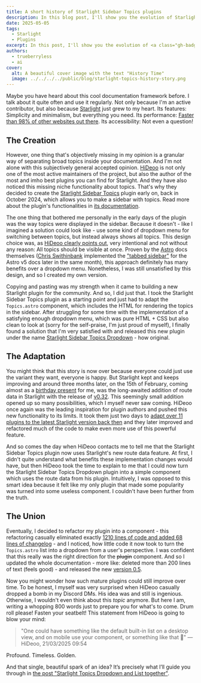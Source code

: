 ```yaml
---
title: A short history of Starlight Sidebar Topics plugins
description: In this blog post, I'll show you the evolution of Starlight plugins with a case study of the Starlight Sidebar Topics plugin.
date: 2025-05-05
tags:
  - Starlight
  - Plugins
excerpt: In this post, I'll show you the evolution of <a class="gh-badge" href="https://github.com/withastro/starlight"><img src="/starlight.png" alt="Starlight" />Starlight</a> plugins with a case study of the [Starlight Sidebar Topics](https://github.com/hideoo/starlight-sidebar-topics) plugin. Be prepared to find out some impressive facts about people and code around Starlight.
authors:
  - trueberryless
  - ai
cover:
  alt: A beautiful cover image with the text "History Time"
  image: ../../../../public/blog/starlight-topics-history-story.png
---
```


Maybe you have heard about this cool documentation framework before. I talk about it quite often and use it regularly. Not only because I'm an active contributor, but also because [Starlight](https://starlight.astro.build) just grew to my heart. Its features: Simplicity and minimalism, but everything you need. Its performance: [Faster than 98% of other websites out there](https://www.websitecarbon.com/website/starlight-astro-build-getting-started/). Its accessibility: Not even a question!

## The Creation

However, one thing that's objectively missing in my opinion is a granular way of separating broad topics inside your documentation. And I'm not alone with this subjectively general accepted opinion. [HiDeoo](https://github.com/HiDeoo) is not only one of the most active maintainers of the project, but also the author of the most and imho best plugins you can find for Starlight. And they have also noticed this missing niche functionality about topics. That's why they decided to create the [Starlight Sidebar Topics](https://github.com/hideoo/starlight-sidebar-topics) plugin early on, back in October 2024, which allows you to make a sidebar with topics. Read more about the plugin's functionalities in [its documentation](https://starlight-sidebar-topics.trueberryless.org/).

The one thing that bothered me personally in the early days of the plugin was the way topics were displayed in the sidebar. Because it doesn't - like I imagined a solution could look like - use some kind of dropdown menu for switching between topics, but instead always shows all topics. This design choice was, as [HiDeoo clearly points out](https://github.com/HiDeoo/starlight-sidebar-topics/issues/2#issuecomment-2410196392), very intentional and not without any reason: All topics should be visible at once. Proven by the [Astro](https://github.com/withastro) docs themselves ([Chris Swithinbank](https://github.com/delucis) implemented the ["tabbed sidebar"](https://github.com/withastro/docs/pull/9890) for the Astro v5 docs later in the same month), this approach definitely has many benefits over a dropdown menu. Nonetheless, I was still unsatisfied by this design, and so I created my own version.

Copying and pasting was my strength when it came to building a new Starlight plugin for the community. And so, I did just that. I took the Starlight Sidebar Topics plugin as a starting point and just had to adapt the `Topics.astro` component, which includes the HTML for rendering the topics in the sidebar. After struggling for some time with the implementation of a satisfying enough dropdown menu, which was pure HTML + CSS but also clean to look at (sorry for the self-praise, I'm just proud of myself), I finally found a solution that I'm very satisfied with and released this new plugin under the name [Starlight Sidebar Topics Dropdown](https://github.com/trueberryless-org/starlight-sidebar-topics-dropdown) - how original.

## The Adaptation

You might think that this story is now over because everyone could just use the variant they want, everyone is happy. But Starlight kept and keeps improving and around three months later, on the 15th of February, coming almost as a [birthday present](/blog/20th-birthday/) for me, was the long-awaited addition of route data in Starlight with the release of [v0.32](https://github.com/withastro/starlight/releases/tag/@astrojs/starlight@0.32.0). This seemingly small addition opened up so many possibilities, which I myself never saw coming. HiDeoo once again was the leading inspiration for plugin authors and pushed this new functionality to its limits. It took them just two days to [adapt over 11 plugins to the latest Starlight version back then](https://bsky.app/profile/hideoo.dev/post/3liffpudc5c2b) and they later improved and refactored much of the code to make even more use of this powerful feature.

And so comes the day when HiDeoo contacts me to tell me that the Starlight Sidebar Topics plugin now uses Starlight's new route data feature. At first, I didn't quite understand what benefits these implementation changes would have, but then HiDeoo took the time to explain to me that I could now turn the Starlight Sidebar Topics Dropdown plugin into a simple component which uses the route data from his plugin. Intuitively, I was opposed to this smart idea because it felt like my only plugin that made some popularity was turned into some useless component. I couldn't have been further from the truth.

## The Union

Eventually, I decided to refactor my plugin into a component - this refactoring casually eliminated exactly [1210 lines of code and added 68 lines of changelog](https://github.com/trueberryless-org/starlight-sidebar-topics-dropdown/pull/40) - and I noticed, how little code it now took to turn the `Topics.astro` list into a dropdown from a user's perspective. I was confident that this really was the right direction for the ~~plugin~~ component. And so I updated the whole documentation - more like: deleted more than 200 lines of text (feels good) - and released the new [version 0.5](https://github.com/trueberryless-org/starlight-sidebar-topics-dropdown/releases/tag/starlight-sidebar-topics-dropdown%400.5.0).

Now you might wonder how such mature plugins could still improve over time. To be honest, I myself was very surprised when HiDeoo casually dropped a bomb in my Discord DMs. His idea was and still is ingenious. Otherwise, I wouldn't even think about this _topic_ anymore. But here I am, writing a whopping 800 words just to prepare you for what's to come. Drum roll please! Fasten your seatbelt! This statement from HiDeoo is going to blow your mind:

> "One could have something like the default built-in list on a desktop view, and on mobile use your component, or something like that 🧠" — HiDeoo, 21/03/2025 09:54

Profound. Timeless. Golden.

And that single, beautiful spark of an idea? It’s precisely what I’ll guide you through in [the post "Starlight Topics Dropdown and List together"](/blog/starlight-dropdown-and-list-together/).
